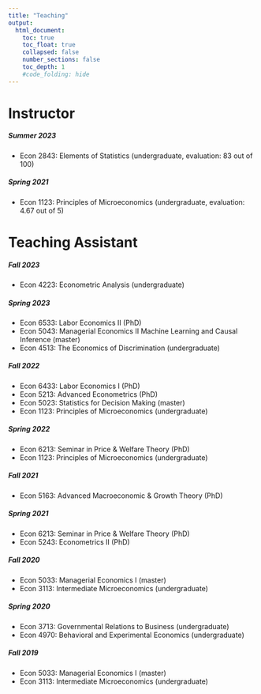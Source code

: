 ```yaml
---
title: "Teaching"
output:
  html_document:
    toc: true
    toc_float: true
    collapsed: false
    number_sections: false
    toc_depth: 1
    #code_folding: hide
---
```


<style type="text/css">
.title {
  display: none;
}

</style>

# Instructor


##### Summer 2023
 - Econ 2843: Elements of Statistics (undergraduate, evaluation: 83 out of 100)

##### Spring 2021
 - Econ 1123: Principles of Microeconomics (undergraduate, evaluation: 4.67 out of 5)



# Teaching Assistant

##### Fall 2023
 - Econ 4223: Econometric Analysis (undergraduate)

##### Spring 2023
 - Econ 6533: Labor Economics II (PhD)
 - Econ 5043: Managerial Economics II Machine Learning and Causal Inference (master)
 - Econ 4513: The Economics of Discrimination (undergraduate)


##### Fall 2022
 - Econ 6433: Labor Economics I (PhD)
 - Econ 5213: Advanced Econometrics (PhD)
 - Econ 5023: Statistics for Decision Making (master)
 - Econ 1123: Principles of Microeconomics (undergraduate)


##### Spring 2022
 - Econ 6213: Seminar in Price & Welfare Theory (PhD)
 - Econ 1123: Principles of Microeconomics (undergraduate)



##### Fall 2021
 - Econ 5163:  Advanced Macroeconomic & Growth Theory (PhD)



##### Spring 2021
 - Econ 6213: Seminar in Price & Welfare Theory (PhD)
 - Econ 5243: Econometrics II (PhD)


##### Fall 2020
 - Econ 5033: Managerial Economics I (master)
 - Econ 3113: Intermediate Microeconomics (undergraduate) 


##### Spring 2020
 - Econ 3713: Governmental Relations to Business (undergraduate)
 - Econ 4970: Behavioral and Experimental Economics (undergraduate)


##### Fall 2019
 - Econ 5033: Managerial Economics I (master)
 - Econ 3113: Intermediate Microeconomics (undergraduate) 



